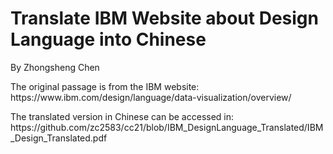 # Translate IBM Website about Design Language into Chinese

By Zhongsheng Chen


The original passage is from the IBM website:  
https://www.ibm.com/design/language/data-visualization/overview/


The translated version in Chinese can be accessed in:  
https://github.com/zc2583/cc21/blob/IBM_DesignLanguage_Translated/IBM_Design_Translated.pdf  



